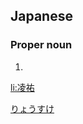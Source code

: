 ==Japanese==
{{ja-kanjitab|凌|祐}}

===Proper noun===
{{ja-pos|proper|りょうすけ}}

# {{given name|male|lang=ja|sort=りょうすけ}}

[[Category:Japanese male given names|りょうすけ]]

[[li:凌祐]]